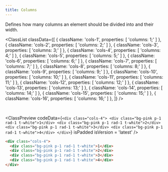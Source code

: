 ```yaml
---
title: Columns
---
```



Defines how many columns an element should be divided into and their width.

<ClassList
  classData={[
    {
      className: 'cols-1',
      properties: [
        'columns: 1;'
      ]
    },
    {
      className: 'cols-2',
      properties: [
        'columns: 2;'
      ]
    },
    {
      className: 'cols-3',
      properties: [
        'columns: 3;'
      ]
    },
    {
      className: 'cols-4',
      properties: [
        'columns: 4;'
      ]
    },
    {
      className: 'cols-5',
      properties: [
        'columns: 5;'
      ]
    },
    {
      className: 'cols-6',
      properties: [
        'columns: 6;'
      ]
    },
    {
      className: 'cols-7',
      properties: [
        'columns: 7;'
      ]
    },
    {
      className: 'cols-8',
      properties: [
        'columns: 8;'
      ]
    },
    {
      className: 'cols-9',
      properties: [
        'columns: 9;'
      ]
    },
    {
      className: 'cols-10',
      properties: [
        'columns: 10;'
      ]
    },
    {
      className: 'cols-11',
      properties: [
        'columns: 11;'
      ]
    },
    {
      className: 'cols-12',
      properties: [
        'columns: 12;'
      ]
    },
    {
      className: 'cols-13',
      properties: [
        'columns: 13;'
      ]
    },
    {
      className: 'cols-14',
      properties: [
        'columns: 14;'
      ]
    },
    {
      className: 'cols-15',
      properties: [
        'columns: 15;'
      ]
    },
    {
      className: 'cols-16',
      properties: [
        'columns: 16;'
      ]
    },
  ]}
/>

<br />

<ClassPreview
  codeData={`
    <div class="cols-4">
      <div class="bg-pink p-1 rad-1 t-white">1</div>
      <div class="bg-pink p-1 rad-1 t-white">2</div>
      <div class="bg-pink p-1 rad-1 t-white">3</div>
      <div class="bg-pink p-1 rad-1 t-white">4</div>
    </div>
  `}
  isPadded
  isVersion = 'latest'
/>

```html
<div class="cols-4">
  <div class="bg-pink p-1 rad-1 t-white">1</div>
  <div class="bg-pink p-1 rad-1 t-white">2</div>
  <div class="bg-pink p-1 rad-1 t-white">3</div>
  <div class="bg-pink p-1 rad-1 t-white">4</div>
</div>
```